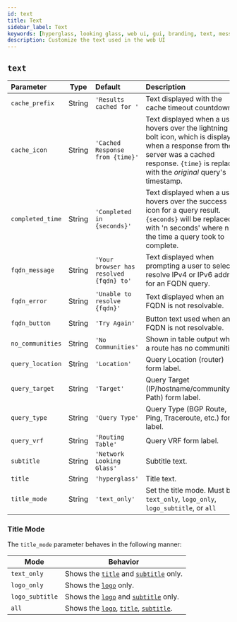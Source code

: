 ```yaml
---
id: text
title: Text
sidebar_label: Text
keywords: [hyperglass, looking glass, web ui, gui, branding, text, messages]
description: Customize the text used in the web UI
---
```


## `text`

| Parameter        |  Type  | Default                                 | Description                                                                                                                                                                                           |
| :--------------- | :----: | :-------------------------------------- | :---------------------------------------------------------------------------------------------------------------------------------------------------------------------------------------------------- |
| `cache_prefix`   | String | `'Results cached for '`                 | Text displayed with the cache timeout countdown.                                                                                                                                                      |
| `cache_icon`     | String | `'Cached Response from {time}'`         | Text displayed when a user hovers over the lightning bolt icon, which is displayed when a response from the server was a cached response. `{time}` is replaced with the _original_ query's timestamp. |
| `completed_time` | String | `'Completed in {seconds}'`              | Text displayed when a user hovers over the success icon for a query result. `{seconds}` will be replaced with 'n seconds' where n is the time a query took to complete.                               |
| `fqdn_message`   | String | `'Your browser has resolved {fqdn} to'` | Text displayed when prompting a user to select a resolve IPv4 or IPv6 address for an FQDN query.                                                                                                      |
| `fqdn_error`     | String | `'Unable to resolve {fqdn}'`            | Text displayed when an FQDN is not resolvable.                                                                                                                                                        |
| `fqdn_button`    | String | `'Try Again'`                           | Button text used when an FQDN is not resolvable.                                                                                                                                                      |
| `no_communities` | String | `'No Communities'`                      | Shown in table output when a route has no communities.                                                                                                                                                |
| `query_location` | String | `'Location'`                            | Query Location (router) form label.                                                                                                                                                                   |
| `query_target`   | String | `'Target'`                              | Query Target (IP/hostname/community/AS Path) form label.                                                                                                                                              |
| `query_type`     | String | `'Query Type'`                          | Query Type (BGP Route, Ping, Traceroute, etc.) form label.                                                                                                                                            |
| `query_vrf`      | String | `'Routing Table'`                       | Query VRF form label.                                                                                                                                                                                 |
| `subtitle`       | String | `'Network Looking Glass'`               | Subtitle text.                                                                                                                                                                                        |
| `title`          | String | `'hyperglass'`                          | Title text.                                                                                                                                                                                           |
| `title_mode`     | String | `'text_only'`                           | Set the title mode. <MiniNote>Must be <Code>text_only</Code>, <Code>logo_only</Code>, <Code>logo_subtitle</Code>, or <Code>all</Code></MiniNote>                                                      |

### Title Mode

The `title_mode` parameter behaves in the following manner:

<div className="table--full-width" />

| Mode            | Behavior                                                            |
| --------------- | ------------------------------------------------------------------- |
| `text_only`     | Shows the [`title`](#text) and [`subtitle`](#text) only.            |
| `logo_only`     | Shows the [`logo`](ui/logo) only.                                   |
| `logo_subtitle` | Shows the [`logo`](ui/logo) and [`subtitle`](#text) only.           |
| `all`           | Shows the [`logo`](ui/logo), [`title`](#text), [`subtitle`](#text). |
